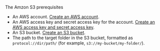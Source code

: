The Amzon S3 prerequisites

- An AWS account. [Create an AWS account](https://aws.amazon.com/free).
- An AWS access key and secret access key for the account. [Create an AWS access key and secret access key](https://docs.aws.amazon.com/IAM/latest/UserGuide/id_credentials_access-keys.html#Using_CreateAccessKey).
- An S3 bucket. [Create an S3 bucket](https://docs.aws.amazon.com/AmazonS3/latest/userguide/creating-bucket.html).
- The path to the target folder in the S3 bucket, formatted as `protocol://dir/path/` (for example, `s3://my-bucket/my-folder/`).